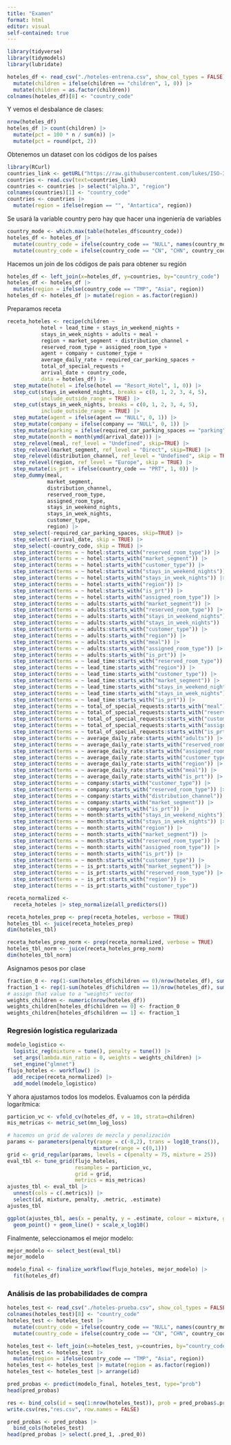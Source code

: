 ```yaml
---
title: "Examen"
format: html
editor: visual
self-contained: true
---
```


```r
library(tidyverse)
library(tidymodels)
library(lubridate)
```

```r
hoteles_df <- read_csv("./hoteles-entrena.csv", show_col_types = FALSE) |>
  mutate(children = ifelse(children == "children", 1, 0)) |>
  mutate(children = as.factor(children))
colnames(hoteles_df)[8] <- "country_code"
```

Y vemos el desbalance de clases:

```r
nrow(hoteles_df)
hoteles_df |> count(children) |> 
  mutate(pct = 100 * n / sum(n)) |> 
  mutate(pct = round(pct, 2))
```

Obtenemos un dataset con los códigos de los países

```r
library(RCurl)
countries_link <- getURL("https://raw.githubusercontent.com/lukes/ISO-3166-Countries-with-Regional-Codes/master/all/all.csv")
countries <- read.csv(text=countries_link)
countries <- countries |> select("alpha.3", "region")
colnames(countries)[1] <- "country_code"
countries <- countries |> 
  mutate(region = ifelse(region == "", "Antartica", region))
```

Se usará la variable country pero hay que hacer una ingeniería de variables

```r
country_mode <- which.max(table(hoteles_df$country_code))
hoteles_df <- hoteles_df |> 
  mutate(country_code = ifelse(country_code == "NULL", names(country_mode), country_code)) |>
  mutate(country_code = ifelse(country_code == "CN", "CHN", country_code))
```

Hacemos un join de los códigos de país para obtener su región

```r
hoteles_df <- left_join(x=hoteles_df, y=countries, by="country_code")
hoteles_df <- hoteles_df |>
  mutate(region = ifelse(country_code == "TMP", "Asia", region))
hoteles_df <- hoteles_df |> mutate(region = as.factor(region))
```

Preparamos receta

```r
receta_hoteles <- recipe(children ~ 
           hotel + lead_time + stays_in_weekend_nights + 
           stays_in_week_nights + adults + meal +
           region + market_segment + distribution_channel +
           reserved_room_type + assigned_room_type +
           agent + company + customer_type + 
           average_daily_rate + required_car_parking_spaces + 
           total_of_special_requests + 
           arrival_date + country_code, 
           data = hoteles_df) |> 
  step_mutate(hotel = ifelse(hotel == "Resort_Hotel", 1, 0)) |>
  step_cut(stays_in_weekend_nights, breaks = c(0, 1, 2, 3, 4, 5), 
           include_outside_range = TRUE) |>
  step_cut(stays_in_week_nights, breaks = c(0, 1, 2, 3, 4, 5), 
           include_outside_range = TRUE) |>
  step_mutate(agent = ifelse(agent == "NULL", 0, 1)) |>
  step_mutate(company = ifelse(company == "NULL", 0, 1)) |>
  step_mutate(parking = ifelse(required_car_parking_spaces == "parking", 1, 0)) |>
  step_mutate(month = month(ymd(arrival_date))) |>
  step_relevel(meal, ref_level = "Undefined", skip=TRUE) |>
  step_relevel(market_segment, ref_level = "Direct", skip=TRUE) |>
  step_relevel(distribution_channel, ref_level = "Undefined", skip = TRUE) |>
  step_relevel(region, ref_level = "Europe", skip = TRUE) |>
  step_mutate(is_prt = ifelse(country_code == "PRT", 1, 0)) |>
  step_dummy(meal,
             market_segment,
             distribution_channel,
             reserved_room_type,
             assigned_room_type,
             stays_in_weekend_nights,
             stays_in_week_nights,
             customer_type,
             region) |>
  step_select(-required_car_parking_spaces, skip=TRUE) |>
  step_select(-arrival_date, skip = TRUE) |>
  step_select(-country_code, skip = TRUE) |>
  step_interact(terms = ~ hotel:starts_with("reserved_room_type")) |>
  step_interact(terms = ~ hotel:starts_with("market_segment")) |>
  step_interact(terms = ~ hotel:starts_with("customer_type")) |>
  step_interact(terms = ~ hotel:starts_with("stays_in_weekend_nights")) |>
  step_interact(terms = ~ hotel:starts_with("stays_in_week_nights")) |>
  step_interact(terms = ~ hotel:starts_with("region")) |>
  step_interact(terms = ~ hotel:starts_with("is_prt")) |>
  step_interact(terms = ~ hotel:starts_with("assigned_room_type")) |>
  step_interact(terms = ~ adults:starts_with("market_segment")) |>
  step_interact(terms = ~ adults:starts_with("reserved_room_type")) |>
  step_interact(terms = ~ adults:starts_with("stays_in_weekend_nights")) |>
  step_interact(terms = ~ adults:starts_with("stays_in_week_nights")) |>
  step_interact(terms = ~ adults:starts_with("customer_type")) |>
  step_interact(terms = ~ adults:starts_with("region")) |>
  step_interact(terms = ~ adults:starts_with("meal")) |>
  step_interact(terms = ~ adults:starts_with("assigned_room_type")) |>
  step_interact(terms = ~ adults:starts_with("is_prt")) |>
  step_interact(terms = ~ lead_time:starts_with("reserved_room_type")) |>
  step_interact(terms = ~ lead_time:starts_with("region")) |>
  step_interact(terms = ~ lead_time:starts_with("customer_type")) |>
  step_interact(terms = ~ lead_time:starts_with("market_segment")) |>
  step_interact(terms = ~ lead_time:starts_with("stays_in_weekend_nights")) |>
  step_interact(terms = ~ lead_time:starts_with("stays_in_week_nights")) |>
  step_interact(terms = ~ lead_time:starts_with("is_prt")) |>
  step_interact(terms = ~ total_of_special_requests:starts_with("meal")) |>
  step_interact(terms = ~ total_of_special_requests:starts_with("reserved_room_type")) |>
  step_interact(terms = ~ total_of_special_requests:starts_with("customer_type")) |>
  step_interact(terms = ~ total_of_special_requests:starts_with("assigned_room_type")) |>
  step_interact(terms = ~ total_of_special_requests:starts_with("is_prt")) |>
  step_interact(terms = ~ average_daily_rate:starts_with("adults")) |>
  step_interact(terms = ~ average_daily_rate:starts_with("reserved_room_type")) |>
  step_interact(terms = ~ average_daily_rate:starts_with("assigned_room_type")) |>
  step_interact(terms = ~ average_daily_rate:starts_with("customer_type")) |>
  step_interact(terms = ~ average_daily_rate:starts_with("region")) |>
  step_interact(terms = ~ average_daily_rate:starts_with("meal")) |>
  step_interact(terms = ~ average_daily_rate:starts_with("is_prt")) |>
  step_interact(terms = ~ company:starts_with("customer_type")) |>
  step_interact(terms = ~ company:starts_with("reserved_room_type")) |>
  step_interact(terms = ~ company:starts_with("distribution_channel")) |>
  step_interact(terms = ~ company:starts_with("market_segment")) |>
  step_interact(terms = ~ company:starts_with("is_prt")) |>
  step_interact(terms = ~ month:starts_with("stays_in_weekend_nights")) |>
  step_interact(terms = ~ month:starts_with("stays_in_week_nights")) |>
  step_interact(terms = ~ month:starts_with("region")) |>
  step_interact(terms = ~ month:starts_with("market_segment")) |>
  step_interact(terms = ~ month:starts_with("reserved_room_type")) |>
  step_interact(terms = ~ month:starts_with("assigned_room_type")) |>
  step_interact(terms = ~ month:starts_with("is_prt")) |>
  step_interact(terms = ~ month:starts_with("customer_type")) |>
  step_interact(terms = ~ is_prt:starts_with("market_segment")) |>
  step_interact(terms = ~ is_prt:starts_with("reserved_room_type")) |>
  step_interact(terms = ~ is_prt:starts_with("region")) |>
  step_interact(terms = ~ is_prt:starts_with("customer_type"))
```

```r
receta_normalized <-
  receta_hoteles |> step_normalize(all_predictors())
```

```r
receta_hoteles_prep <- prep(receta_hoteles, verbose = TRUE)
hoteles_tbl <- juice(receta_hoteles_prep)
dim(hoteles_tbl)
```

```r
receta_hoteles_prep_norm <- prep(receta_normalized, verbose = TRUE)
hoteles_tbl_norm <- juice(receta_hoteles_prep_norm)
dim(hoteles_tbl_norm)
```

Asignamos pesos por clase

```r
fraction_0 <- rep(1-sum(hoteles_df$children == 0)/nrow(hoteles_df), sum(hoteles_df$children==0))
fraction_1 <- rep(1-sum(hoteles_df$children == 1)/nrow(hoteles_df), sum(hoteles_df$children==1))
# assign that value to a "weights" vector
weights_children <- numeric(nrow(hoteles_df))
weights_children[hoteles_df$children == 0] <- fraction_0
weights_children[hoteles_df$children == 1] <- fraction_1
```

### Regresión logística regularizada

```r
modelo_logistico <- 
  logistic_reg(mixture = tune(), penalty = tune()) |> 
  set_args(lambda.min_ratio = 0, weights = weights_children) |> 
  set_engine("glmnet")
flujo_hoteles <- workflow() |> 
  add_recipe(receta_normalized) |> 
  add_model(modelo_logistico)
```

Y ahora ajustamos todos los modelos. Evaluamos con la pérdida logarítmica:

```r
particion_vc <- vfold_cv(hoteles_df, v = 10, strata=children)
mis_metricas <- metric_set(mn_log_loss)

# hacemos un grid de valores de mezcla y penalización
params <- parameters(penalty(range = c(-8,2), trans = log10_trans()),
                            mixture(range = c(0,1)))
grid <- grid_regular(params, levels = c(penalty = 75, mixture = 25))
eval_tbl <- tune_grid(flujo_hoteles,
                      resamples = particion_vc,
                      grid = grid,
                      metrics = mis_metricas) 
ajustes_tbl <- eval_tbl |>
  unnest(cols = c(.metrics)) |> 
  select(id, mixture, penalty, .metric, .estimate)
ajustes_tbl
```

```r
ggplot(ajustes_tbl, aes(x = penalty, y = .estimate, colour = mixture, group = mixture)) +
  geom_point() + geom_line() + scale_x_log10()
```

Finalmente, seleccionamos el mejor modelo:

```r
mejor_modelo <- select_best(eval_tbl)
mejor_modelo
```

```r
modelo_final <- finalize_workflow(flujo_hoteles, mejor_modelo) |> 
  fit(hoteles_df)
```

### Análisis de las probabilidades de compra

```r
hoteles_test <- read_csv("./hoteles-prueba.csv", show_col_types = FALSE)
colnames(hoteles_test)[8] <- "country_code"
hoteles_test <- hoteles_test |> 
  mutate(country_code = ifelse(country_code == "NULL", names(country_mode), country_code)) |>
  mutate(country_code = ifelse(country_code == "CN", "CHN", country_code))
```

```r
hoteles_test <- left_join(x=hoteles_test, y=countries, by="country_code")
hoteles_test <- hoteles_test |>
  mutate(region = ifelse(country_code == "TMP", "Asia", region))
hoteles_test <- hoteles_test |> mutate(region = as.factor(region))
hoteles_test <- hoteles_test |> arrange(id)
```

```r
pred_probas <- predict(modelo_final, hoteles_test, type="prob") 
head(pred_probas)
```

```r
res <- bind_cols(id = seq(1:nrow(hoteles_test)), prob = pred_probas$.pred_1)
write.csv(res,"res.csv", row.names = FALSE)
```

```r
pred_probas <- pred_probas |> 
  bind_cols(hoteles_test)
head(pred_probas |> select(.pred_1, .pred_0))
```